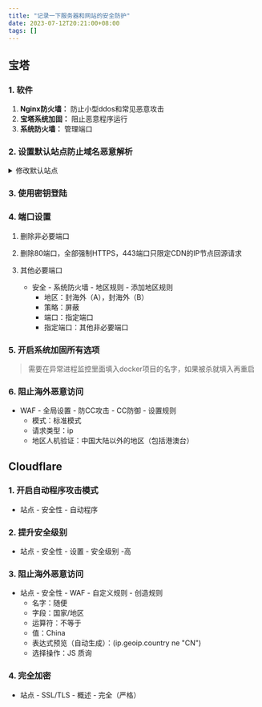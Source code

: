 ```yaml
---
title: "记录一下服务器和网站的安全防护"
date: 2023-07-12T20:21:00+08:00
tags: []
---
```


## 宝塔

### 1. 软件

1. **Nginx防火墙：** 防止小型ddos和常见恶意攻击
2. **宝塔系统加固：** 阻止恶意程序运行
3. **系统防火墙：** 管理端口

### 2. 设置默认站点防止域名恶意解析

<details>
  <summary>修改默认站点</summary>

1. 在宝塔面板中添加一个不用的站点，域名随便写，而且不要解析到服务器IP，因为我们添加的这个站点没有任何实质性内容。用自己域名或任何域名都没关系（百度、谷歌域名都随便用）
2. 点击网站域名，在弹出的对话框中点击配置文件，在 `server_name` 下面，添加一行代码，代码内容如下：

   ```nginx
   return 500;
   ```

3. 找一份现成的 SSL证书密钥key 和证书(PEM格式)，要真实有效的那种，放到上面你添加的站点中。具体位置在宝塔面板 > 域名管理 > SSL > 其他证书中分别添加，然后保存。
   勾选"强制HTTPS"。
   找一份现成的 SSL证书密钥key 和证书(PEM格式)，放到上面你添加的站点中。我是使用的证书和密钥是：

   密钥(KEY):
   ```text
   -----BEGIN RSA PRIVATE KEY-----
   MIICXQIBAAKBgQDXyF6m81zOeoOPvfk6nGKtyfczRG6/yeSkcc+66vGvq0s8oB7V
   cCzLl1YcNsru3ixelPR2z1zvjKqa9/Aqh8+TvP1kGGbLD/mynjnj8l+0vVzZ+vnz
   AH0RN9fpqzlpHmFBHQzQ25AtIAH8pXOL1541YN0TNPRA3kHUCL0FH8CkwwIDAQAB
   AoGAQ4ejh6AV5VCWJ8AOZXdXsofIYzUBa+glNAmiNx8b8BwteZWq0KVAf56nBkFn
   lQXW4OrA7wXKUfW11rXNZaIHJePJXv1swkN9+Em18Hon6BrtcqnKAwzAbhok3SzY
   IVjI/zrgOABH6+ii77xCRBzI1itVPNN88DAUHC7PYLYiaaECQQD7PSoij37+kMc/
   wPeEkl9r3vzU0OrsCsjU8Ev714OaoL/SIuAh6nsiRh9rcbUrrpGSSzIcmsk9HMDa
   hXBNkNl5AkEA298yQvssaUc4tbEWxAVfd9DsHJdCdbXfgf9Dy5/tpCzYncY7T0du
   VVHqKu3jXWoMc5XlesiCOerU/DIlMM8dGwJBANQn7GLO5iC1xWvS2bF7oVSIMtzL
   pvW4jaszWBbNAPccc59RkA9T4LMqn/GtTZ4bhhYRpbl+BB21IC3nrNPzU5ECQG8T
   Ln0QDruQs2F2eR3F6RjKfr1i3LxCiQtPPZycypzp2vS5tDS0zVRk8XuGehoy/N9X
   lnqU2NURgU92tbsWpokCQQDdc9tU3B/OM/YfzUNwvOLmUVwrJX6PFSFsOn+XHrCC
   q9LcGEAHyzaf5GEWje84ee4rkv5oaZcwll3dg4IioBnC
   -----END RSA PRIVATE KEY-----
   ```

   证书(PEM格式):
   ```text
   -----BEGIN CERTIFICATE-----
   MIIBkjCB/AIJAI3bCYqa39hiMA0GCSqGSIb3DQEBBQUAMA0xCzAJBgNVBAYTAiAg
   MCAXDTE4MTEyNDA5MDMzOFoYDzIwOTkxMjMxMDkwMzM4WjANMQswCQYDVQQGEwIg
   IDCBnzANBgkqhkiG9w0BAQEFAAOBjQAwgYkCgYEA18hepvNcznqDj735Opxircn3
   M0Ruv8nkpHHPuurxr6tLPKAe1XAsy5dWHDbK7t4sXpT0ds9c74yqmvfwKofPk7z9
   ZBhmyw/5sp454/JftL1c2fr58wB9ETfX6as5aR5hQR0M0NuQLSAB/KVzi9eeNWDd
   EzT0QN5B1Ai9BR/ApMMCAwEAATANBgkqhkiG9w0BAQUFAAOBgQBiqHZsuVP09ubT
   GzBSlAFEoqbM63sU51nwQpzkVObgGm9v9nnxS8Atid4be0THsz8nVjWcDym3Tydp
   lznrhoSrHyqAAlK3/WSMwyuPnDCNM5g1RdsV40TjZXk9/md8xWxGJ6n1MoBdlK8T
   H6h2ROkf59bb096TttB8lxXiT0uiDQ==
   -----END CERTIFICATE-----
   -----BEGIN CERTIFICATE-----
   MIIBkjCB/AIJAI3bCYqa39hiMA0GCSqGSIb3DQEBBQUAMA0xCzAJBgNVBAYTAiAg
   MCAXDTE4MTEyNDA5MDMzOFoYDzIwOTkxMjMxMDkwMzM4WjANMQswCQYDVQQGEwIg
   IDCBnzANBgkqhkiG9w0BAQEFAAOBjQAwgYkCgYEA18hepvNcznqDj735Opxircn3
   M0Ruv8nkpHHPuurxr6tLPKAe1XAsy5dWHDbK7t4sXpT0ds9c74yqmvfwKofPk7z9
   ZBhmyw/5sp454/JftL1c2fr58wB9ETfX6as5aR5hQR0M0NuQLSAB/KVzi9eeNWDd
   EzT0QN5B1Ai9BR/ApMMCAwEAATANBgkqhkiG9w0BAQUFAAOBgQBiqHZsuVP09ubT
   GzBSlAFEoqbM63sU51nwQpzkVObgGm9v9nnxS8Atid4be0THsz8nVjWcDym3Tydp
   lznrhoSrHyqAAlK3/WSMwyuPnDCNM5g1RdsV40TjZXk9/md8xWxGJ6n1MoBdlK8T
   H6h2ROkf59bb096TttB8lxXiT0uiDQ==
   -----END CERTIFICATE-----
   ```
</details>

### 3. 使用密钥登陆

### 4. 端口设置

1. 删除非必要端口
2. 删除80端口，全部强制HTTPS，443端口只限定CDN的IP节点回源请求
3. 其他必要端口

    - 安全 - 系统防火墙 - 地区规则 - 添加地区规则
        - 地区：封海外（A），封海外（B）
        - 策略：屏蔽
        - 端口：指定端口
        - 指定端口：其他非必要端口

### 5. 开启系统加固所有选项

> 需要在异常进程监控里面填入docker项目的名字，如果被杀就填入再重启

### 6. 阻止海外恶意访问

- WAF - 全局设置 - 防CC攻击 - CC防御 - 设置规则
    - 模式：标准模式
    - 请求类型：ip
    - 地区人机验证：中国大陆以外的地区（包括港澳台）

## Cloudflare

### 1. 开启自动程序攻击模式

- 站点 - 安全性 - 自动程序

### 2. 提升安全级别

- 站点 - 安全性 - 设置 - 安全级别 -高

### 3. 阻止海外恶意访问

- 站点 - 安全性 - WAF - 自定义规则 - 创造规则
    - 名字：随便
    - 字段：国家/地区
    - 运算符：不等于
    - 值：China
    - 表达式预览（自动生成）：(ip.geoip.country ne "CN")
    - 选择操作：JS 质询

### 4. 完全加密

- 站点 - SSL/TLS - 概述 - 完全（严格）
